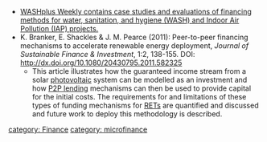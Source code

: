 {{Stub}}


* [http://us2.campaign-archive1.com/?u=ed50820bda89f8241498bf4db&id=751f9ad569&e=6ba4f46879  WASHplus Weekly contains case studies and evaluations of financing methods for water, sanitation, and hygiene (WASH) and Indoor Air Pollution (IAP) projects.]
* K. Branker, E. Shackles & J. M. Pearce (2011): Peer-to-peer financing mechanisms to accelerate renewable energy deployment, ''Journal of Sustainable Finance & Investment'', 1:2, 138-155. DOI: http://dx.doi.org/10.1080/20430795.2011.582325
**This article illustrates how the guaranteed income stream from a solar [[photovoltaic]] system can be modelled as an investment and how [[P2P lending]] mechanisms can then be used to provide capital for the initial costs. The requirements for and limitations of these types of funding mechanisms for [[RET]]s are quantified and discussed and future work to deploy this methodology is described.

[[category: Finance]]
[[category: microfinance]]